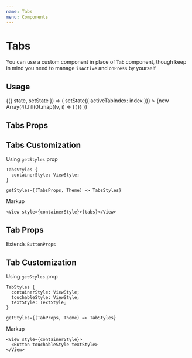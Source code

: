 ```yaml
---
name: Tabs
menu: Components
---
```




# Tabs

You can use a custom component in place of `Tab` component, though keep in mind you need to manage `isActive` and `onPress` by yourself

## Usage

<Playground>
  <State initial={{ activeTabIndex: 0 }}>
    {({ state, setState }) => (
      <Tabs
        activeTabIndex={state.activeTabIndex}
        onTabPress={index => setState({ activeTabIndex: index })}
      >
        {new Array(4).fill(0).map((v, i) => (
          <Tab key={i} title={`Tab ${i + 1}`} />
        ))}
      </Tabs>
    )}
  </State>
</Playground>

## Tabs Props

<Props of={Tabs} />

## Tabs Customization

Using `getStyles` prop

```tsx
TabsStyles {
  containerStyle: ViewStyle;
}

getStyles={(TabsProps, Theme) => TabsStyles}
```

Markup

```tsx
<View style={containerStyle}>{tabs}</View>
```

## Tab Props

Extends `ButtonProps`

<Props of={Tab} />

## Tab Customization

Using `getStyles` prop

```tsx
TabStyles {
  containerStyle: ViewStyle;
  touchableStyle: ViewStyle;
  textStyle: TextStyle;
}

getStyles={(TabProps, Theme) => TabStyles}
```

Markup

```tsx
<View style={containerStyle}>
  <Button touchableStyle textStyle>
</View>
```
